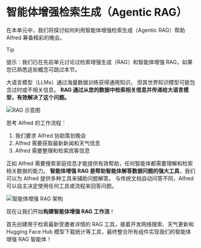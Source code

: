 # 智能体增强检索生成（Agentic RAG）

在本单元中，我们将探讨如何利用智能体增强检索生成（Agentic RAG）帮助 Alfred 筹备精彩的晚会。

> [!TIP]
> 提示：我们已在先前单元讨论过检索增强生成（RAG）和智能体增强 RAG，如果您已熟悉这些概念可跳过本节。

大语言模型（LLMs）通过海量数据训练获得通用知识。
但其世界知识模型可能包含过时或不相关信息。
**RAG 通过从您的数据中检索相关信息并传递给大语言模型，有效解决了这个问题。**

![RAG 示意图](https://huggingface.co/datasets/agents-course/course-images/resolve/main/en/unit2/llama-index/rag.png)

思考 Alfred 的工作流程：

1. 我们要求 Alfred 协助策划晚会
2. Alfred 需要获取最新新闻和天气信息
3. Alfred 需要整理和检索宾客信息

正如 Alfred 需要搜索家庭信息才能提供有效帮助，任何智能体都需要理解和检索相关数据的能力。
**智能体增强 RAG 是帮助智能体解答数据问题的强大工具**，我们可以为 Alfred 提供多种工具来辅助问题解答。
与传统文档自动问答不同，Alfred 可以自主决定使用任何工具或流程来回答问题。

![智能体增强 RAG 架构](https://huggingface.co/datasets/agents-course/course-images/resolve/main/en/unit2/llama-index/agentic-rag.png)

现在让我们开始**构建智能体增强 RAG 工作流**！

首先创建用于检索最新受邀者详情的 RAG 工具，接着开发网络搜索、天气更新和 Hugging Face Hub 模型下载统计等工具，最终整合所有组件实现我们的智能体增强 RAG 智能体！